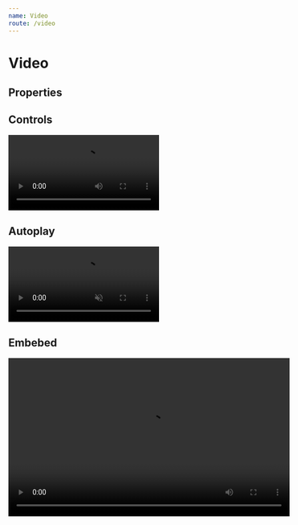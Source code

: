 ```yaml
---
name: Video
route: /video
---
```




# Video

## Properties

<Props of={Video} />

## Controls

<Playground>
  <ThemeProvider>
    <Video controls>
      <source
        src="https://quirksmode.org/html5/videos/big_buck_bunny.mp4"
        type="video/mp4"
      />
      <source
        src="https://quirksmode.org/html5/videos/big_buck_bunny.ogv"
        type="video/ogg"
      />
    </Video>
  </ThemeProvider>
</Playground>

## Autoplay

<Playground>
  <ThemeProvider>
    <Video autoPlay muted>
      <source
        src="https://quirksmode.org/html5/videos/big_buck_bunny.mp4"
        type="video/mp4"
      />
      <source
        src="https://quirksmode.org/html5/videos/big_buck_bunny.ogv"
        type="video/ogg"
      />
    </Video>
  </ThemeProvider>
</Playground>

## Embebed

<Playground>
  <ThemeProvider>
    <Video
      embeded
      allowFullScreen
      height="315"
      width="560"
      src="https://www.youtube-nocookie.com/embed/YE7VzlLtp-4?autoplay=0&amp;showinfo=0&amp;rel=0&amp;modestbranding=1&amp;playsinline=1"
    />
  </ThemeProvider>
</Playground>
